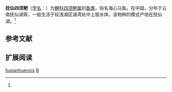 {{Speciesbox
| name = 抚仙四须鲃
| status = 
| status_system = 
| image = 
| genus = Barbodes
| species = fuxianhuensis
| authority = Wang, Zhuang et Gao, 1982<ref name='id5934'>{{cite web| url =http://www.bioinfo.cn/db05/BjdwSpecies.php?action=view&id=5934| title =抚仙四须鲃| work =中国动物物种编目数据库| publisher =中国科学院微生物研究所| author =中国科学院动物研究所| accessdate =2009-04-11| deadurl =yes| archiveurl =https://web.archive.org/web/20160305064248/http://www.bioinfo.cn/db05/BjdwSpecies.php?action=view&id=5934| archivedate =2016-03-05}}</ref>
}}

'''抚仙四须鲃'''（[[学名|学名]]：{{lang|la|''Barbodes fuxianhuensis''}}）为[[鲤科|鲤科]][[四须鲃属|四须鲃属]]的[[鱼类|鱼类]]，俗名海心马鱼。在中国，分布于云南抚仙湖等，一般生活于较浅湖区湖湾处中上层水体。该物种的模式产地在抚仙湖。<ref name='id5934'/>

== 参考文献 ==
{{reflist}}

== 扩展阅读 ==
{{refbegin}}
{{wikispecies-inline|Barbodes fuxianhuensis|抚仙四须鲃}}
{{refend}}
{{Taxonbar|from=Q2079357}}

[[Category:四须鲃属|fuxianhuensis]]
[[Category:1982年描述的魚類|B]]


{{鯉形目小作品}}